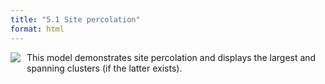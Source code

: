 ```yaml
---
title: "5.1 Site percolation"
format: html
---
```


[![](5.1-sitePercolation.png)](5.1-sitePercolation.nlogo){style="float:left; margin-right:10px; margin-bottom:5px;"} This model demonstrates site percolation and displays the largest and spanning clusters (if the latter exists). 
